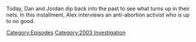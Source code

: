 {{DEFAULTSORT:
    #_EPISODE_0787:January 23, 2004
}}{{Episode
    | title           = January 23, 2004
    | caption         = Listen to this episode on [https://knowledgefight.libsyn.com/787-january-23-2004 Libsyn] [https://open.spotify.com/episode/09CUnxeS8Jd2UmErlCTUEo Spotify], Read the [[Transcript/787: January 23, 2004|Unofficial Transcript]]
    | episodeNumber   = 787
    | length          = 01:04:37
    | airDate         = March 20, 2023
    | coverageDate    = January 23, 2004
    | episodeType     = [[:Category:2003 Investigation|2003 Investigation]]
    | appearance      = [[Troy Newman]]
    | previousEpisode = [[786: Too Biggs For His Britches]]
    | nextEpisode     = [[788: Mike Rothschild Returns]]
}}

{{Stub}}

Today, Dan and Jordan dip back into the past to see what turns up in their nets.  In this installment, Alex interviews an anti-abortion activist who is up to no good.

[[Category:Episodes]]
[[Category:2003 Investigation]]

